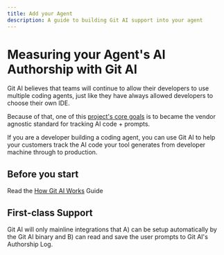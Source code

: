 ```yaml
---
title: Add your Agent
description: A guide to building Git AI support into your agent
---
```


# Measuring your Agent's AI Authorship with Git AI

Git AI believes that teams will continue to allow their developers to use multiple coding agents, just like they have always allowed developers to choose their own IDE. 

Because of that, one of this [project's core goals](https://github.com/acunniffe/git-ai?tab=readme-ov-file#goals-of-git-ai-project) is to became the vendor agnostic standard for tracking AI code + prompts. 

If you are a developer building a coding agent, you can use Git AI to help your customers track the AI code your tool generates from developer machine through to production. 

## Before you start 

Read the [How Git AI Works](https://usegitai.com/docs/how-git-ai-works) Guide 



## First-class Support 

Git AI will only mainline integrations that A) can be setup automatically by the Git AI binary and B) can read and save the user prompts to Git AI's Authorship Log. 

